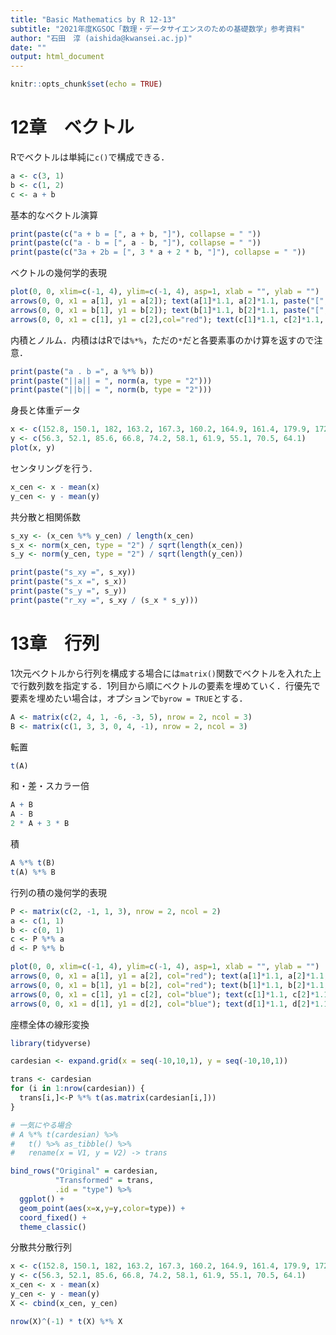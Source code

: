 ```yaml
---
title: "Basic Mathematics by R 12-13"
subtitle: "2021年度KGSOC「数理・データサイエンスのための基礎数学」参考資料"
author: "石田　淳 (aishida@kwansei.ac.jp)"
date: ""
output: html_document
---
```


```r
knitr::opts_chunk$set(echo = TRUE)
```

# 12章　ベクトル

Rでベクトルは単純に`c()`で構成できる．

```r
a <- c(3, 1)
b <- c(1, 2)
c <- a + b
```

基本的なベクトル演算

```r
print(paste(c("a + b = [", a + b, "]"), collapse = " "))
print(paste(c("a - b = [", a - b, "]"), collapse = " "))
print(paste(c("3a + 2b = [", 3 * a + 2 * b, "]"), collapse = " "))
```

ベクトルの幾何学的表現

```r
plot(0, 0, xlim=c(-1, 4), ylim=c(-1, 4), asp=1, xlab = "", ylab = "")
arrows(0, 0, x1 = a[1], y1 = a[2]); text(a[1]*1.1, a[2]*1.1, paste("[", a[1], a[2], "]"))
arrows(0, 0, x1 = b[1], y1 = b[2]); text(b[1]*1.1, b[2]*1.1, paste("[", b[1], b[2], "]"))
arrows(0, 0, x1 = c[1], y1 = c[2],col="red"); text(c[1]*1.1, c[2]*1.1, paste("[", c[1], c[2], "]"))
```

内積とノルム．内積ははRでは`%*%`，ただの`*`だと各要素事のかけ算を返すので注意．

```r
print(paste("a . b =", a %*% b))
print(paste("||a|| = ", norm(a, type = "2")))
print(paste("||b|| = ", norm(b, type = "2")))
```

身長と体重データ

```r
x <- c(152.8, 150.1, 182, 163.2, 167.3, 160.2, 164.9, 161.4, 179.9, 172.2)
y <- c(56.3, 52.1, 85.6, 66.8, 74.2, 58.1, 61.9, 55.1, 70.5, 64.1)
plot(x, y)
```

センタリングを行う．

```r
x_cen <- x - mean(x)
y_cen <- y - mean(y)
```

共分散と相関係数

```r
s_xy <- (x_cen %*% y_cen) / length(x_cen)
s_x <- norm(x_cen, type = "2") / sqrt(length(x_cen))
s_y <- norm(y_cen, type = "2") / sqrt(length(y_cen))

print(paste("s_xy =", s_xy))
print(paste("s_x =", s_x))
print(paste("s_y =", s_y))
print(paste("r_xy =", s_xy / (s_x * s_y)))
```

# 13章　行列

1次元ベクトルから行列を構成する場合には`matrix()`関数でベクトルを入れた上で行数列数を指定する．1列目から順にベクトルの要素を埋めていく．行優先で要素を埋めたい場合は，オプションで`byrow = TRUE`とする．

```r
A <- matrix(c(2, 4, 1, -6, -3, 5), nrow = 2, ncol = 3)
B <- matrix(c(1, 3, 3, 0, 4, -1), nrow = 2, ncol = 3)
```

転置
```r
t(A)
```

和・差・スカラー倍

```r
A + B
A - B
2 * A + 3 * B
```

積

```r
A %*% t(B)
t(A) %*% B
```

行列の積の幾何学的表現

```r
P <- matrix(c(2, -1, 1, 3), nrow = 2, ncol = 2)
a <- c(1, 1)
b <- c(0, 1)
c <- P %*% a
d <- P %*% b

plot(0, 0, xlim=c(-1, 4), ylim=c(-1, 4), asp=1, xlab = "", ylab = "")
arrows(0, 0, x1 = a[1], y1 = a[2], col="red"); text(a[1]*1.1, a[2]*1.1, paste("[", a[1], a[2], "]"))
arrows(0, 0, x1 = b[1], y1 = b[2], col="red"); text(b[1]*1.1, b[2]*1.1, paste("[", b[1], b[2], "]"))
arrows(0, 0, x1 = c[1], y1 = c[2], col="blue"); text(c[1]*1.1, c[2]*1.1, paste("[", c[1], c[2], "]"))
arrows(0, 0, x1 = d[1], y1 = d[2], col="blue"); text(d[1]*1.1, d[2]*1.1, paste("[", d[1], d[2], "]"))
```

座標全体の線形変換

```r
library(tidyverse)

cardesian <- expand.grid(x = seq(-10,10,1), y = seq(-10,10,1))

trans <- cardesian
for (i in 1:nrow(cardesian)) {
  trans[i,]<-P %*% t(as.matrix(cardesian[i,]))
}

# 一気にやる場合
# A %*% t(cardesian) %>% 
#   t() %>% as_tibble() %>% 
#   rename(x = V1, y = V2) -> trans

bind_rows("Original" = cardesian,
          "Transformed" = trans,
          .id = "type") %>%
  ggplot() +
  geom_point(aes(x=x,y=y,color=type)) +
  coord_fixed() +
  theme_classic()
```

分散共分散行列

```r
x <- c(152.8, 150.1, 182, 163.2, 167.3, 160.2, 164.9, 161.4, 179.9, 172.2)
y <- c(56.3, 52.1, 85.6, 66.8, 74.2, 58.1, 61.9, 55.1, 70.5, 64.1)
x_cen <- x - mean(x)
y_cen <- y - mean(y)
X <- cbind(x_cen, y_cen)

nrow(X)^(-1) * t(X) %*% X
```